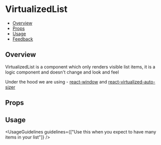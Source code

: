 
<Meta title="Navigation/VirtualizedList" component={VirtualizedList} />

<!--- Component template -->


<!--- Component documentation -->

# VirtualizedList

- [Overview](#overview)
- [Props](#props)
- [Usage](#usage)
- [Feedback](#feedback)

## Overview

VirtualizedList is a component which only renders visible list items, it is a logic component and doesn't change and look and feel

Under the hood we are using - [react-window](https://github.com/bvaughn/react-window) and [react-virtualized-auto-sizer](https://github.com/bvaughn/react-virtualized-auto-sizer)

<Canvas>
  <Story name="Overview" args={{}}>
    <div
      style={{
        width: 430,
        height: 300,
        overflow: "hidden",
        display: "flex",
        alignItems: "center"
      }}
    >
      <div style={{ width: 200, height: "100%" }}>
        <VirtualizedList items={generateItems(30, 1000)} itemRenderer={itemRenderer} id="Knobs" />
      </div>
    </div>
  </Story>
</Canvas>

## Props

<ArgsTable of={VirtualizedList} />

## Usage

<UsageGuidelines guidelines={["Use this when you expect to have many items in your list"]} />
